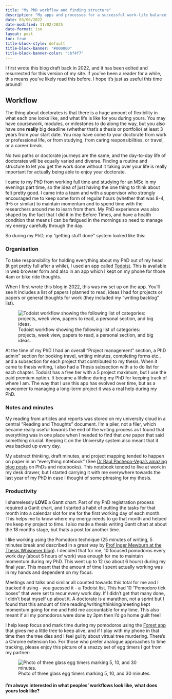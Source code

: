 ```yaml
---
title: "My PhD workflow and finding structure"
description: "My apps and processes for a successful work-life balance during a doctorate."
date: 03/06/2022
date-modified: 11/02/2025
date-format: iso
layout: post
toc: true
title-block-style: default
title-block-banner: "#000000"
title-block-banner-color: "cbf4f7"
---
```


::: {.callout-note}

I first wrote this blog draft back in 2022, and it has been edited and 
resurrected for this version of my site. If you've been a reader for a 
while, this means you've likely read this before. I hope it's just as 
useful this time around!

:::


## Workflow

The thing about doctorates is that there is a huge amount of 
flexibility in what each one looks like, and what life is like for you 
during yours. You may have coursework, modules, or milestones to do 
along the way, but you also have one **really** big deadline (whether 
that's a thesis or portfolio) at least 3 years from your start date. 
You may have come to your doctorate from work or professional life, 
or from studying, from caring responsibilities, or travel, or a career 
break.

No two paths or doctorate journeys are the same, and the day-to-day 
life of doctorates will be equally varied and diverse. Finding a 
routine and structure to let you get the work done without it taking 
over your life is really important for actually being able to enjoy your doctorate. 

I came to my PhD from working full time and studying for an MSc in my 
evenings part time, so the idea of just having the one thing to think 
about felt pretty good. I came into a team and with a supervisor who 
strongly encouraged me to keep some form of regular hours (whether 
that was 8-4, 9-5 or similar) to maintain momentum and to spend time 
with the researchers around me to learn from them. My PhD experience 
was also shaped by the fact that I did it in the Before Times, and 
have a health condition that means I can be fatigued in the mornings 
so need to manage my energy carefully through the day.  

So during my PhD, my “getting stuff done” system looked like this:


### Organisation
To take responsibility for holding everything about my PhD out of my 
head (it got pretty full after a while), I used an app called 
[Todoist](http://todoist.com/). This is available in web browser form 
and also in an app which I kept on my phone for those 4am or bike 
ride thoughts. 

When I first wrote this blog in 2022, this was my set up on the app. 
You'll see it includes a list of papers I planned to read, ideas I had
for projects or papers or general thoughts for work (they included my
“writing backlog” list).

![Todoist workflow showing the following list of categories: projects, week view, papers to read, a personal section, and big ideas.](old_todoist.jpg)

At the time of my PhD I had an overall “Project management” section, a
PhD admin” section for booking travel, writing minutes, completing 
forms etc., and a subsection for each project that contributed to my 
thesis. When it came to thesis writing, I also had a Thesis subsection
with a to do list for each chapter. Todoist has a free tier with a 5
project maximum, but I use the paid premium option. It became a 
lifeline during my PhD for keeping track of where I am. The way that
I use this app has evolved over time, but as a newcomer to managing
a long-term project it was a real help during my PhD. 


### Notes and minutes
My reading from articles and reports was stored on my university cloud 
in a central “Reading and Thoughts” document. I'm a piler, not a filer, 
which became really useful towards the end of the writing process as I 
found that everything was in one place when I needed to find that 
*one* paper that said something crucial. Keeping it on the University 
system also meant that it was backed up every day.

My abstract thinking, draft minutes, and project mapping tended to 
happen on paper in an “everything notebook” (See [Dr Raul Pacheco-Vega’s amazing blog posts](http://www.raulpacheco.org/resources/the-everything-notebook) on PhDs and notebooks). This notebook tended to live at work in my desk drawer,
but I started carrying it with me everywhere towards the last year of 
my PhD in case I thought of some phrasing for my thesis.

### Productivity
I shamelessly **LOVE** a Gantt chart. Part of my PhD registration 
process required a Gantt chart, and I started a habit of putting the 
tasks for that month into a calendar slot for me for the first working
day of each month. This helps me to know where my energy needs to go 
that month and helped me keep my project to time. I also made a thesis 
writing Gantt chart at about the 18 months stage, but thats a post 
for another time. 


I like working using the Pomodoro technique (25 minutes of writing, 
5 minutes break and described in a great way by [Prof Inger Mewburn at the Thesis Whisperer blog](https://thesiswhisperer.com/2011/06/02/another-way-to-write-1000-words-a-day)). I decided that for me, 10 
focused pomodoros every work day (about 5 hours of work) was enough 
for me to maintain momentum during my PhD. This went up to 12 (so about
6 hours) during my final year. This meant that the amount of time I 
spent actually working was in my hands and dependent on my focus.

Meetings and talks and similar all counted towards this total for me 
and I tracked it using - you guessed it - a Todoist list. This had 10 
“Pomodoro tick boxes” that were set to recur every work day. If I 
didn’t get that many done, I didn’t beat myself up about it. A 
doctorate is a marathon, not a sprint but I found that this amount of 
time reading/writing/thinking/meeting kept momentum going for me and 
held me accountable for my time. This also meant if all my pomodoros 
were done by 3pm then I’d go home guilt free!  

I help keep focus and mark time during my pomodoros using the [Forest app](https://www.forestapp.cc) that gives me a little tree to keep alive, and if I play with my phone in that time then the tree dies and I feel guilty about virtual
tree murdering. There’s a Chrome extension too. For those who prefer 
analogue approaches to time tracking, please enjoy this picture of a 
snazzy set of egg timers I got from my partner:

![Photo of three glass egg timers marking 5, 10, and 30 minutes.](eggtimer.jpg)


#### I'm always interested in what peoples' workflows look like, what does yours look like? 
 